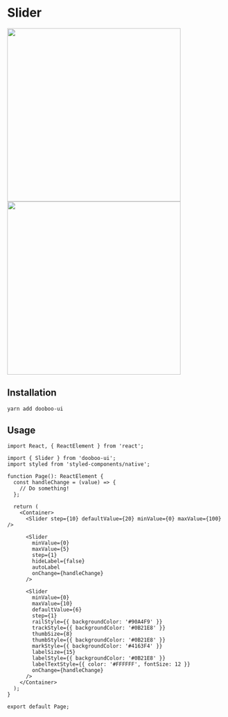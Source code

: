 
<Meta title="Components|Slider" />

# Slider

<p>
<img
  src="https://user-images.githubusercontent.com/11019960/73301465-2d215000-4256-11ea-974f-e45be574a4a4.png"
  width="400"
/>
<img
  src="https://user-images.githubusercontent.com/11019960/73301499-3c080280-4256-11ea-9095-80c40703191f.png"
  width="400"
/>

</p>

## Installation

```sh
yarn add dooboo-ui
```

## Usage

```tsx
import React, { ReactElement } from 'react';

import { Slider } from 'dooboo-ui';
import styled from 'styled-components/native';

function Page(): ReactElement {
  const handleChange = (value) => {
    // Do something!
  };

  return (
    <Container>
      <Slider step={10} defaultValue={20} minValue={0} maxValue={100} />

      <Slider
        minValue={0}
        maxValue={5}
        step={1}
        hideLabel={false}
        autoLabel
        onChange={handleChange}
      />

      <Slider
        minValue={0}
        maxValue={10}
        defaultValue={6}
        step={1}
        railStyle={{ backgroundColor: '#90A4F9' }}
        trackStyle={{ backgroundColor: '#0B21E8' }}
        thumbSize={8}
        thumbStyle={{ backgroundColor: '#0B21E8' }}
        markStyle={{ backgroundColor: '#4163F4' }}
        labelSize={15}
        labelStyle={{ backgroundColor: '#0B21E8' }}
        labelTextStyle={{ color: '#FFFFFF', fontSize: 12 }}
        onChange={handleChange}
      />
    </Container>
  );
}

export default Page;
```

